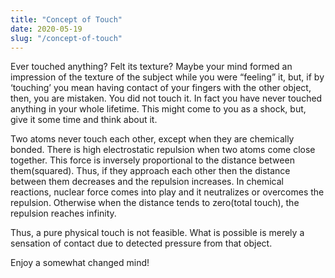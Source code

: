 ```yaml
---
title: "Concept of Touch"
date: 2020-05-19
slug: "/concept-of-touch"
---
```

Ever touched anything? Felt its texture? Maybe your mind formed an impression of the texture of the subject while you were “feeling” it, but, if by ‘touching’ you mean having contact of your fingers with the other object, then, you are mistaken. You did not touch it. In fact you have never touched anything in your whole lifetime. This might come to you as a shock, but, give it some time and think about it.

Two atoms never touch each other, except when they are chemically bonded. There is high electrostatic repulsion when two atoms come close together. This force is inversely proportional to the distance between them(squared). Thus, if they approach each other then the distance between them decreases and the repulsion increases. In chemical reactions, nuclear force comes into play and it neutralizes or overcomes the repulsion. Otherwise when the distance tends to zero(total touch), the repulsion reaches infinity.

Thus, a pure physical touch is not feasible. What is possible is merely a sensation of contact due to detected pressure from that object.

Enjoy a somewhat changed mind!